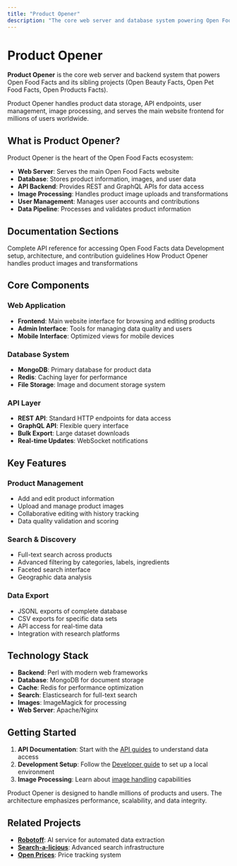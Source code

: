 ```yaml
---
title: "Product Opener"
description: "The core web server and database system powering Open Food Facts. Learn about the backend infrastructure, API, and database architecture."
---
```



# Product Opener

**Product Opener** is the core web server and backend system that powers Open Food Facts and its sibling projects (Open Beauty Facts, Open Pet Food Facts, Open Products Facts).

<Callout type="info">
Product Opener handles product data storage, API endpoints, user management, image processing, and serves the main website frontend for millions of users worldwide.
</Callout>

## What is Product Opener?

Product Opener is the heart of the Open Food Facts ecosystem:

- **Web Server**: Serves the main Open Food Facts website
- **Database**: Stores product information, images, and user data
- **API Backend**: Provides REST and GraphQL APIs for data access
- **Image Processing**: Handles product image uploads and transformations
- **User Management**: Manages user accounts and contributions
- **Data Pipeline**: Processes and validates product information

## Documentation Sections

<Cards>
  <Card href="/docs/Product-Opener/api" title="API Documentation">
    Complete API reference for accessing Open Food Facts data
  </Card>
  <Card href="/docs/Product-Opener/dev" title="Developer Guide">
    Development setup, architecture, and contribution guidelines
  </Card>
  <Card href="/docs/Product-Opener/images" title="Image Processing">
    How Product Opener handles product images and transformations
  </Card>
</Cards>

## Core Components

### Web Application
- **Frontend**: Main website interface for browsing and editing products
- **Admin Interface**: Tools for managing data quality and users
- **Mobile Interface**: Optimized views for mobile devices

### Database System
- **MongoDB**: Primary database for product data
- **Redis**: Caching layer for performance
- **File Storage**: Image and document storage system

### API Layer
- **REST API**: Standard HTTP endpoints for data access
- **GraphQL API**: Flexible query interface
- **Bulk Export**: Large dataset downloads
- **Real-time Updates**: WebSocket notifications

## Key Features

### Product Management
- Add and edit product information
- Upload and manage product images
- Collaborative editing with history tracking
- Data quality validation and scoring

### Search & Discovery
- Full-text search across products
- Advanced filtering by categories, labels, ingredients
- Faceted search interface
- Geographic data analysis

### Data Export
- JSONL exports of complete database
- CSV exports for specific data sets
- API access for real-time data
- Integration with research platforms

## Technology Stack

- **Backend**: Perl with modern web frameworks
- **Database**: MongoDB for document storage
- **Cache**: Redis for performance optimization
- **Search**: Elasticsearch for full-text search
- **Images**: ImageMagick for processing
- **Web Server**: Apache/Nginx

## Getting Started

1. **API Documentation**: Start with the [API guides](/docs/Product-Opener/api) to understand data access
2. **Development Setup**: Follow the [Developer guide](/docs/Product-Opener/dev) to set up a local environment
3. **Image Processing**: Learn about [image handling](/docs/Product-Opener/images) capabilities

<Callout type="info">
Product Opener is designed to handle millions of products and users. The architecture emphasizes performance, scalability, and data integrity.
</Callout>

## Related Projects

- **[Robotoff](/docs/Robotoff)**: AI service for automated data extraction
- **[Search-a-licious](/docs/Search-a-licious)**: Advanced search infrastructure
- **[Open Prices](/docs/Open-price)**: Price tracking system
